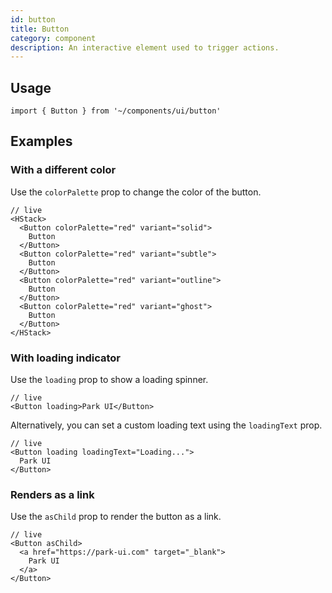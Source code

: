 ```yaml
---
id: button
title: Button
category: component
description: An interactive element used to trigger actions.
---
```


<ComponentPlayground />

## Usage

```tsx
import { Button } from '~/components/ui/button'
```

## Examples

### With a different color

Use the `colorPalette` prop to change the color of the button.

```tsx
// live
<HStack>
  <Button colorPalette="red" variant="solid">
    Button
  </Button>
  <Button colorPalette="red" variant="subtle">
    Button
  </Button>
  <Button colorPalette="red" variant="outline">
    Button
  </Button>
  <Button colorPalette="red" variant="ghost">
    Button
  </Button>
</HStack>
```

### With loading indicator

Use the `loading` prop to show a loading spinner.

```tsx
// live
<Button loading>Park UI</Button>
```

Alternatively, you can set a custom loading text using the `loadingText` prop.

```tsx
// live
<Button loading loadingText="Loading...">
  Park UI
</Button>
```

### Renders as a link

Use the `asChild` prop to render the button as a link.

```tsx
// live
<Button asChild>
  <a href="https://park-ui.com" target="_blank">
    Park UI
  </a>
</Button>
```




